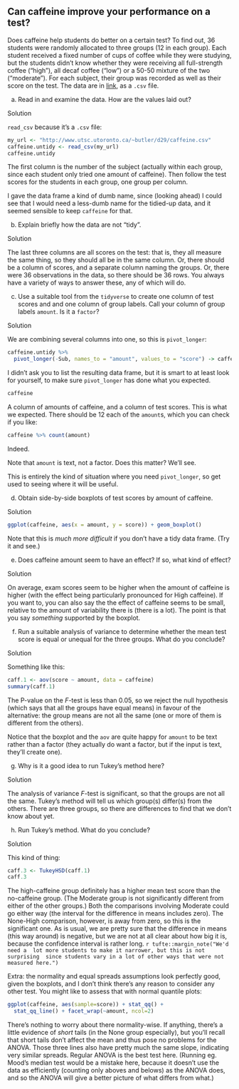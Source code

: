 ##  Can caffeine improve your performance on a test?


 
Does caffeine help students do better on a certain test? To
find out, 36 students were randomly allocated to three groups (12 in
each group).  Each student received a fixed number of cups of coffee
while they were studying, but the students didn't know whether they
were receiving all full-strength coffee ("high"), all decaf coffee
("low") or a 50-50 mixture of the two ("moderate"). For each
subject, their group was recorded as well as their score on the
test. The data are in
[link](http://www.utsc.utoronto.ca/~butler/d29/caffeine.csv), as a
`.csv` file.



(a) Read in and examine the data. How are the values laid out?


Solution


`read_csv` because it's a `.csv` file:
```r
my_url <- "http://www.utsc.utoronto.ca/~butler/d29/caffeine.csv"
caffeine.untidy <- read_csv(my_url)
caffeine.untidy
```

     

The first column is the number of the subject (actually within each
group, since each student only tried one amount of caffeine). Then
follow the test scores for the students in each group, one group per column.

I gave the data frame a kind of dumb name, since (looking ahead) I
could see that I would need a less-dumb name for the tidied-up data,
and it seemed sensible to keep `caffeine` for that.



(b) Explain briefly how the data are not "tidy".


Solution


The last three columns are all scores on the test: that is, they
all measure the same thing, so they should all be in the same column.
Or, there should be a column of scores, and a separate column
naming the groups. Or, there were 36 observations in the data, so
there should be 36 rows. You always have a variety of ways to
answer these, any of which will do.



(c) Use a suitable tool from the `tidyverse` to create one
column of test scores and and one column of group labels. Call your
column of group labels `amount`. Is it a `factor`?


Solution


We are combining several columns into one, so this is `pivot_longer`:

```r
caffeine.untidy %>% 
  pivot_longer(-Sub, names_to = "amount", values_to = "score") -> caffeine
```



I didn't ask you to list the resulting data frame, but it is smart to
at least look for yourself, to make sure `pivot_longer` has done
what you expected.

```r
caffeine
```

 

A column of amounts of caffeine, and a column of test scores. This is
what we expected. There should be 12 each of the `amount`s,
which you can check if you like:

```r
caffeine %>% count(amount)
```

 

Indeed.

Note that `amount` is text, not a factor. Does this matter? We'll see.

This is entirely the kind of situation where you need `pivot_longer`,
so get used to seeing where it will be useful.



(d) Obtain side-by-side boxplots of test scores by amount of caffeine.


Solution



```r
ggplot(caffeine, aes(x = amount, y = score)) + geom_boxplot()
```

Note that this is *much more difficult* if you don't have a tidy data frame. (Try it and see.) 



(e) Does caffeine amount seem to have an effect? If so, what
kind of effect?


Solution


On average, exam scores seem to be higher when the amount of
caffeine is higher (with
the effect being particularly pronounced for High caffeine). 
If you want to, you can also say the the effect of caffeine seems
to be small, relative to the amount of variability there is (there
is a lot). The point is that you say *something* supported by
the boxplot.



(f) Run a suitable analysis of variance to determine whether
the mean test score is equal or unequal for the three groups. What
do you conclude?


Solution


Something like this:
```r
caff.1 <- aov(score ~ amount, data = caffeine)
summary(caff.1)
```

     

The P-value on the $F$-test is less than 0.05, so we reject the null
hypothesis (which says that all the groups have equal means) in favour
of the alternative: the group means are not all the same (one or more
of them is different from the others).

Notice that the boxplot and the `aov` are quite happy for
`amount` to be text rather than a factor (they actually do want
a factor, but if the input is text, they'll create one).



(g) Why is it a good idea to run Tukey's method here?
 

Solution


The analysis of variance $F$-test is significant, so that the
groups are not all the same. Tukey's method will tell us which
group(s) differ(s) from the others. There are three groups, so
there are differences to find that we don't know about yet.



(h) Run Tukey's method. What do you conclude?


Solution


This kind of thing:

```r
caff.3 <- TukeyHSD(caff.1)
caff.3
```

 

The high-caffeine group definitely has a higher mean test score than
the no-caffeine group. (The Moderate group is not significantly
different from either of the other groups.)
Both the
comparisons involving Moderate could go either way (the interval for
the difference in means includes zero). The None-High comparison, 
however, is away from zero, so this is the significant one. As is
usual, we are pretty sure that the difference in means (this way
around) is negative, but we are not at all clear about how big it is,
because the confidence interval is rather long.
`r tufte::margin_note("We'd need a  lot more students to make it narrower, but this is not surprising  since students vary in a lot of other ways that were not measured here.")`


Extra: the normality and equal spreads assumptions look perfectly good, given the boxplots, and I don't think there's any reason to consider any other test. You might like to assess that with normal quantile plots:

```r
ggplot(caffeine, aes(sample=score)) + stat_qq() +
  stat_qq_line() + facet_wrap(~amount, ncol=2)
```


There's nothing to worry about there normality-wise. If anything, there's a little evidence of *short* tails (in the None group especially), but you'll recall that short tails don't affect the mean and thus pose no problems for the ANOVA. Those three lines also have pretty much the same slope, indicating very similar spreads. Regular ANOVA is the best test here. (Running eg. Mood's median test would be a mistake here, because it doesn't use the data as efficiently (counting only aboves and belows) as the ANOVA does, and so the ANOVA will give a better picture of what differs from what.)